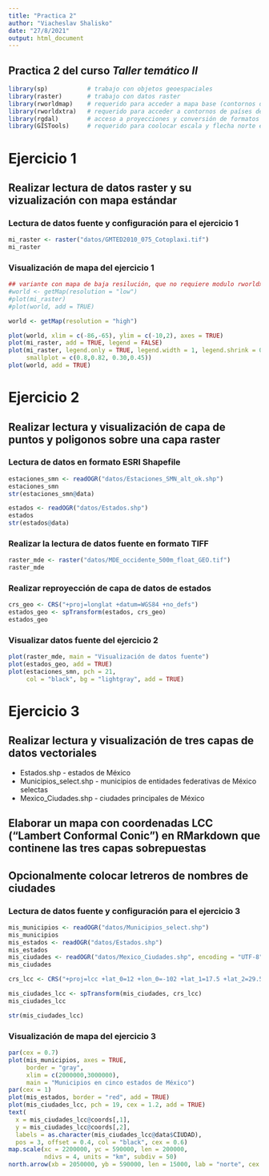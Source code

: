 ---
title: "Practica 2"
author: "Viacheslav Shalisko"
date: "27/8/2021"
output: html_document
---

## Practica 2 del curso *Taller temático II*

```{r}
library(sp)           # trabajo con objetos geoespaciales
library(raster)       # trabajo con datos raster
library(rworldmap)    # requerido para acceder a mapa base (contornos de países)
library(rworldxtra)   # requerido para acceder a contornos de países de alta resolución
library(rgdal)        # acceso a proyecciones y conversión de formatos en modulos sp y raster
library(GISTools)     # requerido para coolocar escala y flecha norte en un mapa
```


# Ejercicio 1

## Realizar lectura de datos raster y su vizualización con mapa estándar

### Lectura de datos fuente y configuración para el ejercicio 1

```{r datos-ejercicio-1}
mi_raster <- raster("datos/GMTED2010_075_Cotoplaxi.tif")
mi_raster
```

### Visualización de mapa del ejercicio 1

```{r mapa-ejercicio-1}
## variante con mapa de baja resilución, que no requiere modulo rworldxtra
#world <- getMap(resolution = "low")
#plot(mi_raster)
#plot(world, add = TRUE)

world <- getMap(resolution = "high")

plot(world, xlim = c(-86,-65), ylim = c(-10,2), axes = TRUE)
plot(mi_raster, add = TRUE, legend = FALSE)
plot(mi_raster, legend.only = TRUE, legend.width = 1, legend.shrink = 0.25,
     smallplot = c(0.8,0.82, 0.30,0.45))
plot(world, add = TRUE)

```

# Ejercicio 2

## Realizar lectura y visualización de capa de puntos y poligonos sobre una capa raster

### Lectura de datos en formato ESRI Shapefile

```{r datos-vector-ejercicio-2}
estaciones_smn <- readOGR("datos/Estaciones_SMN_alt_ok.shp")
estaciones_smn
str(estaciones_smn@data)

estados <- readOGR("datos/Estados.shp")
estados
str(estados@data)
```

### Realizar la lectura de datos fuente en formato TIFF

```{r datos-raster-ejercicio-2}
raster_mde <- raster("datos/MDE_occidente_500m_float_GEO.tif")
raster_mde
```

### Realizar reproyección de capa de datos de estados

```{r conversion-datos-ejercicio-2}
crs_geo <- CRS("+proj=longlat +datum=WGS84 +no_defs")
estados_geo <- spTransform(estados, crs_geo)
estados_geo
```


### Visualizar datos fuente del ejercicio 2

```{r mapa-ejercicio-2, fig.width = 8, fig.height = 9}
plot(raster_mde, main = "Visualización de datos fuente")
plot(estados_geo, add = TRUE)
plot(estaciones_smn, pch = 21, 
     col = "black", bg = "lightgray", add = TRUE)
```



# Ejercicio 3

## Realizar lectura y visualización de tres capas de datos vectoriales
* Estados.shp - estados de México
* Municipios_select.shp - municipios de entidades federativas de México selectas
* Mexico_Ciudades.shp - ciudades principales de México

## Elaborar un mapa con coordenadas LCC ("Lambert Conformal Conic") en RMarkdown que continene las tres capas sobrepuestas

## Opcionalmente colocar letreros de nombres de ciudades

### Lectura de datos fuente y configuración para el ejercicio 3

```{r datos-ejercicio-3}
mis_municipios <- readOGR("datos/Municipios_select.shp")
mis_municipios
mis_estados <- readOGR("datos/Estados.shp")
mis_estados
mis_ciudades <- readOGR("datos/Mexico_Ciudades.shp", encoding = "UTF-8")
mis_ciudades

crs_lcc <- CRS("+proj=lcc +lat_0=12 +lon_0=-102 +lat_1=17.5 +lat_2=29.5 +x_0=2500000 +y_0=0 +ellps=GRS80 +units=m +no_defs")

mis_ciudades_lcc <- spTransform(mis_ciudades, crs_lcc)
mis_ciudades_lcc

str(mis_ciudades_lcc)
```

### Visualización de mapa del ejercicio 3

```{r mapa-ejercicio-3, fig.width = 10, fig.height = 8}
par(cex = 0.7)
plot(mis_municipios, axes = TRUE,
     border = "gray",
     xlim = c(2000000,3000000), 
     main = "Municipios en cinco estados de México")
par(cex = 1)
plot(mis_estados, border = "red", add = TRUE)
plot(mis_ciudades_lcc, pch = 19, cex = 1.2, add = TRUE)
text(
  x = mis_ciudades_lcc@coords[,1],
  y = mis_ciudades_lcc@coords[,2],
  labels = as.character(mis_ciudades_lcc@data$CIUDAD),
  pos = 3, offset = 0.4, col = "black", cex = 0.6)
map.scale(xc = 2200000, yc = 590000, len = 200000, 
          ndivs = 4, units = "km", subdiv = 50)
north.arrow(xb = 2050000, yb = 590000, len = 15000, lab = "norte", cex.lab = 1)
```


